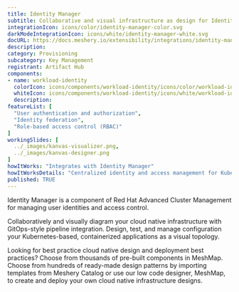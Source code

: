 ```yaml
---
title: Identity Manager
subtitle: Collaborative and visual infrastructure as design for Identity Manager
integrationIcon: icons/color/identity-manager-color.svg
darkModeIntegrationIcon: icons/white/identity-manager-white.svg
docURL: https://docs.meshery.io/extensibility/integrations/identity-manager
description: 
category: Provisioning
subcategory: Key Management
registrant: Artifact Hub
components: 
- name: workload-identity
  colorIcon: icons/components/workload-identity/icons/color/workload-identity-color.svg
  whiteIcon: icons/components/workload-identity/icons/white/workload-identity-white.svg
  description: 
featureList: [
  "User authentication and authorization",
  "Identity federation",
  "Role-based access control (RBAC)"
]
workingSlides: [
  ../_images/kanvas-visualizer.png,
  ../_images/kanvas-designer.png
]
howItWorks: "Integrates with Identity Manager"
howItWorksDetails: "Centralized identity and access management for Kubernetes clusters"
published: TRUE
---
```

<p>
Identity Manager is a component of Red Hat Advanced Cluster Management for managing user identities and access control.
</p>
<p>
    Collaboratively and visually diagram your cloud native infrastructure with GitOps-style pipeline integration. Design, test, and manage configuration your Kubernetes-based, containerized applications as a visual topology.
</p>
<p>
    Looking for best practice cloud native design and deployment best practices? Choose from thousands of pre-built components in MeshMap. Choose from hundreds of ready-made design patterns by importing templates from Meshery Catalog or use our low code designer, MeshMap, to create and deploy your own cloud native infrastructure designs.
</p>
